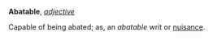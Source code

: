 '''Abatable''', ''[[adjective (part of speech)|adjective]]''

Capable of being abated; as, an ''abatable'' writ or [[nuisance]].